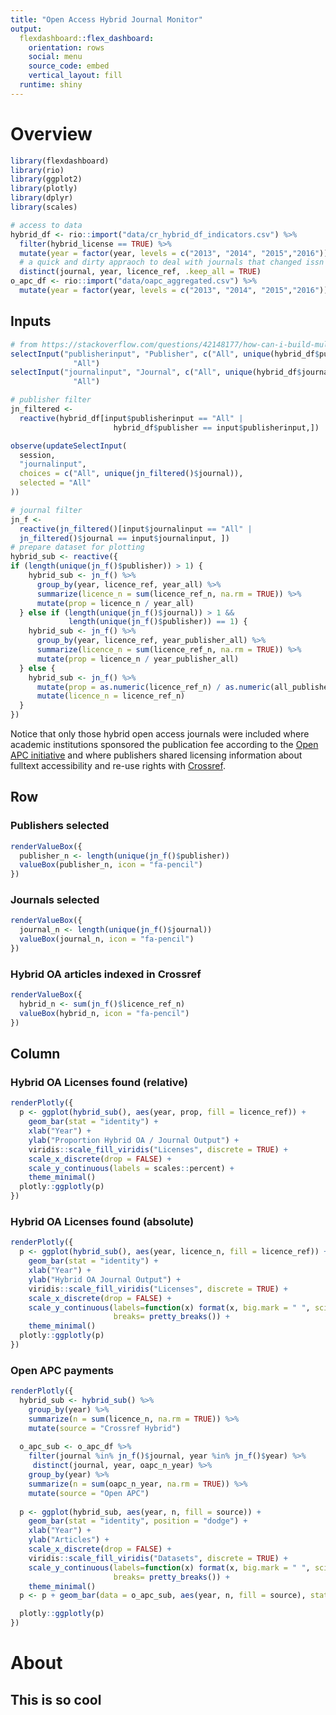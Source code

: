 ```yaml
---
title: "Open Access Hybrid Journal Monitor"
output: 
  flexdashboard::flex_dashboard:
    orientation: rows
    social: menu
    source_code: embed
    vertical_layout: fill
  runtime: shiny
---
```


Overview
=================================================================


```r
library(flexdashboard)
library(rio)
library(ggplot2)
library(plotly)
library(dplyr)
library(scales)

# access to data 
hybrid_df <- rio::import("data/cr_hybrid_df_indicators.csv") %>%
  filter(hybrid_license == TRUE) %>%
  mutate(year = factor(year, levels = c("2013", "2014", "2015","2016"))) %>%
  # a quick and dirty appraoch to deal with journals that changed issn within a year
  distinct(journal, year, licence_ref, .keep_all = TRUE)
o_apc_df <- rio::import("data/oapc_aggregated.csv") %>%
  mutate(year = factor(year, levels = c("2013", "2014", "2015","2016")))
```

Inputs {.sidebar}
-----------------------------------------------------------------------

```r
# from https://stackoverflow.com/questions/42148177/how-can-i-build-multiple-inputs-into-my-shiny-app-with-both-updating-and-multipl
selectInput("publisherinput", "Publisher", c("All", unique(hybrid_df$publisher)), selected =
              "All")
selectInput("journalinput", "Journal", c("All", unique(hybrid_df$journal)), selected =
              "All")

# publisher filter
jn_filtered <-
  reactive(hybrid_df[input$publisherinput == "All" |
                       hybrid_df$publisher == input$publisherinput,])

observe(updateSelectInput(
  session,
  "journalinput",
  choices = c("All", unique(jn_filtered()$journal)),
  selected = "All"
))

# journal filter
jn_f <-
  reactive(jn_filtered()[input$journalinput == "All" |
  jn_filtered()$journal == input$journalinput, ])
# prepare dataset for plotting
hybrid_sub <- reactive({
if (length(unique(jn_f()$publisher)) > 1) {
    hybrid_sub <- jn_f() %>%
      group_by(year, licence_ref, year_all) %>%
      summarize(licence_n = sum(licence_ref_n, na.rm = TRUE)) %>%
      mutate(prop = licence_n / year_all)
  } else if (length(unique(jn_f()$journal)) > 1 &&
             length(unique(jn_f()$publisher)) == 1) {
    hybrid_sub <- jn_f() %>%
      group_by(year, licence_ref, year_publisher_all) %>%
      summarize(licence_n = sum(licence_ref_n, na.rm = TRUE)) %>%
      mutate(prop = licence_n / year_publisher_all)
  } else {
    hybrid_sub <- jn_f() %>%
      mutate(prop = as.numeric(licence_ref_n) / as.numeric(all_published)) %>%
      mutate(licence_n = licence_ref_n)
  }
})

```

Notice that only those hybrid open access journals were included where 
academic institutions sponsored the publication fee according to the [Open APC initiative](github.com/openapc/openapc-de) 
and where publishers shared licensing information about fulltext accessibility and re-use rights 
with [Crossref](https://github.com/CrossRef/rest-api-doc).

Row
-----------------------------------------------------------------------

### Publishers selected

```r
renderValueBox({
  publisher_n <- length(unique(jn_f()$publisher))
  valueBox(publisher_n, icon = "fa-pencil")
})
```

### Journals selected

```r
renderValueBox({
  journal_n <- length(unique(jn_f()$journal))
  valueBox(journal_n, icon = "fa-pencil")
})
```

### Hybrid OA articles indexed in Crossref

```r
renderValueBox({
  hybrid_n <- sum(jn_f()$licence_ref_n)
  valueBox(hybrid_n, icon = "fa-pencil")
})
```



Column {data-width=650 .tabset}
-----------------------------------------------------------------------

### Hybrid OA Licenses found (relative)

```r
renderPlotly({
  p <- ggplot(hybrid_sub(), aes(year, prop, fill = licence_ref)) +
    geom_bar(stat = "identity") +
    xlab("Year") +
    ylab("Proportion Hybrid OA / Journal Output") +
    viridis::scale_fill_viridis("Licenses", discrete = TRUE) +
    scale_x_discrete(drop = FALSE) +
    scale_y_continuous(labels = scales::percent) +
    theme_minimal()
  plotly::ggplotly(p)
})
```


### Hybrid OA Licenses found (absolute)

```r
renderPlotly({
  p <- ggplot(hybrid_sub(), aes(year, licence_n, fill = licence_ref)) +
    geom_bar(stat = "identity") +
    xlab("Year") +
    ylab("Hybrid OA Journal Output") +
    viridis::scale_fill_viridis("Licenses", discrete = TRUE) +
    scale_x_discrete(drop = FALSE) +
    scale_y_continuous(labels=function(x) format(x, big.mark = " ", scientific = FALSE),
                       breaks= pretty_breaks()) +
    theme_minimal()
  plotly::ggplotly(p)
})
```

### Open APC payments

```r
renderPlotly({
  hybrid_sub <- hybrid_sub() %>%
    group_by(year) %>%
    summarize(n = sum(licence_n, na.rm = TRUE)) %>%
    mutate(source = "Crossref Hybrid")
              
  o_apc_sub <- o_apc_df %>%
    filter(journal %in% jn_f()$journal, year %in% jn_f()$year) %>%
     distinct(journal, year, oapc_n_year) %>% 
    group_by(year) %>% 
    summarize(n = sum(oapc_n_year, na.rm = TRUE)) %>%
    mutate(source = "Open APC")
  
  p <- ggplot(hybrid_sub, aes(year, n, fill = source)) +
    geom_bar(stat = "identity", position = "dodge") +
    xlab("Year") +
    ylab("Articles") +
    scale_x_discrete(drop = FALSE) +
    viridis::scale_fill_viridis("Datasets", discrete = TRUE) +
    scale_y_continuous(labels=function(x) format(x, big.mark = " ", scientific = FALSE),
                       breaks= pretty_breaks()) +
    theme_minimal()
  p <- p + geom_bar(data = o_apc_sub, aes(year, n, fill = source), stat = "identity", alpha = 0.8) 

  plotly::ggplotly(p)
})
```



About
=================================================================

## This is so cool

